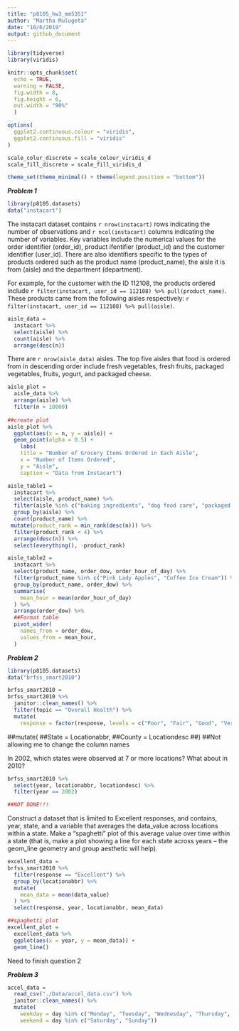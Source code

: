 ```yaml
---
title: "p8105_hw3_mm5351"
author: "Martha Mulugeta"
date: "10/6/2019"
output: github_document
---
```


```r
library(tidyverse)
library(viridis)

knitr::opts_chunk$set(
  echo = TRUE,
  warning = FALSE,
  fig.width = 8,
  fig.height = 6,
  out.width = "90%"
  )

options(
  ggplot2.continuous.colour = "viridis",
  ggplot2.continuous.fill = "viridis"
)

scale_colur_discrete = scale_colour_viridis_d
scale_fill_discrete = scale_fill_viridis_d

theme_set(theme_minimal() + theme(legend.position = "bottom"))
```

***Problem 1***
```r
library(p8105.datasets)
data("instacart")
```

The instacart dataset contains `r nrow(instacart)` rows indicating the number of observations and `r ncol(instacart)` columns indicating the number of variables. Key variables include the numerical values for the order identifier (order_id), product ifentifier (product_id) and the  customer identifier (user_id). There are also identifiers specific to the types of products ordered such as the product name (product_name), the aisle it is from (aisle) and the department (department). 

For example, for the customer with the ID 112108, the products ordered include `r filter(instacart, user_id == 112108) %>% pull(product_name)`. These products came from the following aisles respectively: `r filter(instacart, user_id == 112108) %>% pull(aisle)`. 

```r
aisle_data = 
  instacart %>% 
  select(aisle) %>% 
  count(aisle) %>% 
  arrange(desc(n)) 
```

There are `r nrow(aisle_data)` aisles. The top five aisles that food is ordered from in descending order include fresh vegetables, fresh fruits, packaged vegetables, fruits,	yogurt, and packaged cheese. 

```r
aisle_plot =
  aisle_data %>% 
  arrange(aisle) %>% 
  filter(n > 10000)
  
##create plot  
aisle_plot %>% 
  ggplot(aes(x = n, y = aisle)) +
  geom_point(alpha = 0.5) +
    labs(
    title = "Number of Grocery Items Ordered in Each Aisle",
    x = "Number of Items Ordered",
    y = "Aisle",
    caption = "Data from Instacart")
```



```r
aisle_table1 =
  instacart %>% 
  select(aisle, product_name) %>% 
  filter(aisle %in% c("baking ingredients", "dog food care", "packaged vegetables fruits")) %>% 
  group_by(aisle) %>% 
  count(product_name) %>%
 mutate(product_rank = min_rank(desc(n))) %>% 
  filter(product_rank < 4) %>% 
  arrange(desc(n)) %>% 
  select(everything(), -product_rank)
```

```r
aisle_table2 = 
  instacart %>% 
  select(product_name, order_dow, order_hour_of_day) %>% 
  filter(product_name %in% c("Pink Lady Apples", "Coffee Ice Cream")) %>% 
  group_by(product_name, order_dow) %>% 
  summarise(
    mean_hour = mean(order_hour_of_day)
  ) %>%  
  arrange(order_dow) %>%
  ##Format table  
  pivot_wider(
    names_from = order_dow,
    values_from = mean_hour,
  ) 
```



***Problem 2***
```r
library(p8105.datasets)
data("brfss_smart2010") 
```

```r
brfss_smart2010 =
brfss_smart2010 %>% 
  janitor::clean_names() %>% 
  filter(topic == "Overall Health") %>% 
  mutate(
    response = factor(response, levels = c("Poor", "Fair", "Good", "Very good", "Excellent"), ordered = TRUE)) 
```
   ##mutate(
    ##State = Locationabbr,
    ##County = Locationdesc
    ##)
##Not allowing me to change the column names

In 2002, which states were observed at 7 or more locations? What about in 2010?
```r
brfss_smart2010 %>% 
  select(year, locationabbr, locationdesc) %>% 
  filter(year == 2002)

##NOT DONE!!!
```

Construct a dataset that is limited to Excellent responses, and contains, year, state, and a variable that averages the data_value across locations within a state. Make a “spaghetti” plot of this average value over time within a state (that is, make a plot showing a line for each state across years – the geom_line geometry and group aesthetic will help).
```r
excellent_data = 
brfss_smart2010 %>% 
  filter(response == "Excellent") %>% 
  group_by(locationabbr) %>% 
  mutate(
    mean_data = mean(data_value)
  ) %>% 
  select(response, year, locationabbr, mean_data)    
```

```r
##spaghetti plot
excellent_plot =
  excellent_data %>% 
  ggplot(aes(x = year, y = mean_data)) +
  geom_line()
```  

Need to finish question 2

***Problem 3***
```r
accel_data = 
  read_csv("./Data/accel_data.csv") %>% 
  janitor::clean_names() %>% 
  mutate(
    weekday = day %in% c("Monday", "Tuesday", "Wednesday", "Thursday", "Friday"),
    weekend = day %in% c("Saturday", "Sunday"))

```


